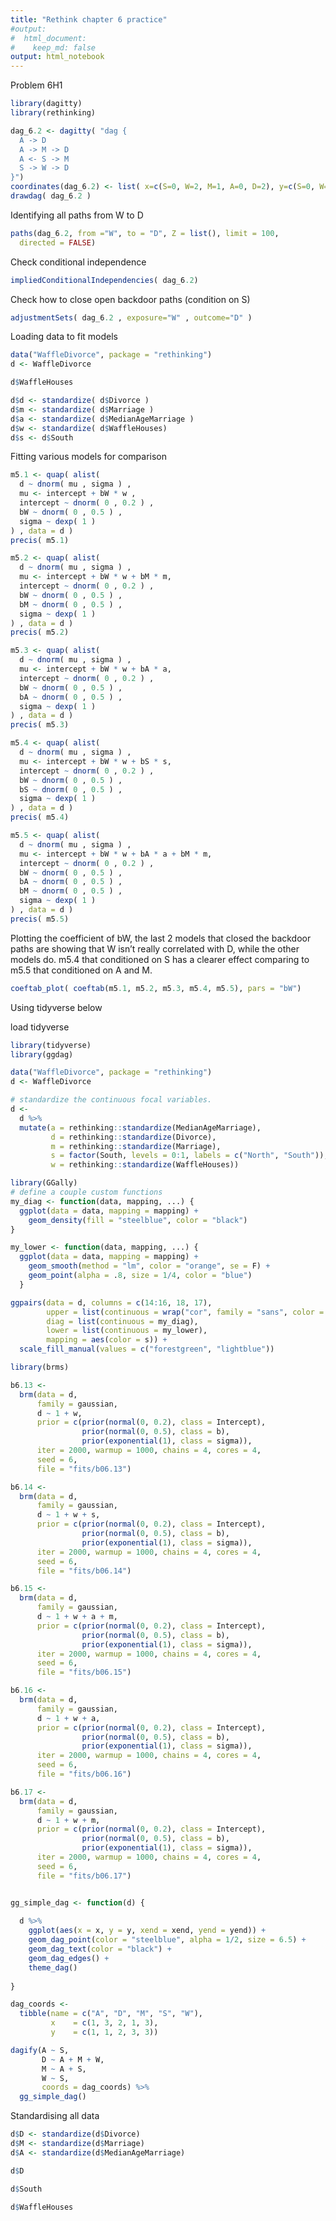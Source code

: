 ```yaml
---
title: "Rethink chapter 6 practice"
#output: 
#  html_document:
#    keep_md: false
output: html_notebook
---
```


Problem 6H1

```r
library(dagitty)
library(rethinking)

dag_6.2 <- dagitty( "dag {
  A -> D
  A -> M -> D
  A <- S -> M
  S -> W -> D
}")
coordinates(dag_6.2) <- list( x=c(S=0, W=2, M=1, A=0, D=2), y=c(S=0, W=0, M=1, A=2, D=2))
drawdag( dag_6.2 )
```

Identifying all paths from W to D
```r
paths(dag_6.2, from ="W", to = "D", Z = list(), limit = 100,
  directed = FALSE)
```

Check conditional independence
```r
impliedConditionalIndependencies( dag_6.2)
```

Check how to close open backdoor paths (condition on S)
```r
adjustmentSets( dag_6.2 , exposure="W" , outcome="D" )
```

Loading data to fit models
```r
data("WaffleDivorce", package = "rethinking")
d <- WaffleDivorce
```
```r
d$WaffleHouses
```


```r
d$d <- standardize( d$Divorce )
d$m <- standardize( d$Marriage )
d$a <- standardize( d$MedianAgeMarriage )
d$w <- standardize( d$WaffleHouses)
d$s <- d$South
```

Fitting various models for comparison
```r
m5.1 <- quap( alist(
  d ~ dnorm( mu , sigma ) , 
  mu <- intercept + bW * w ,
  intercept ~ dnorm( 0 , 0.2 ) , 
  bW ~ dnorm( 0 , 0.5 ) , 
  sigma ~ dexp( 1 )
) , data = d )
precis( m5.1)
```

```r
m5.2 <- quap( alist(
  d ~ dnorm( mu , sigma ) , 
  mu <- intercept + bW * w + bM * m,
  intercept ~ dnorm( 0 , 0.2 ) , 
  bW ~ dnorm( 0 , 0.5 ) , 
  bM ~ dnorm( 0 , 0.5 ) , 
  sigma ~ dexp( 1 )
) , data = d )
precis( m5.2)
```

```r
m5.3 <- quap( alist(
  d ~ dnorm( mu , sigma ) , 
  mu <- intercept + bW * w + bA * a,
  intercept ~ dnorm( 0 , 0.2 ) , 
  bW ~ dnorm( 0 , 0.5 ) , 
  bA ~ dnorm( 0 , 0.5 ) , 
  sigma ~ dexp( 1 )
) , data = d )
precis( m5.3)
```

```r
m5.4 <- quap( alist(
  d ~ dnorm( mu , sigma ) , 
  mu <- intercept + bW * w + bS * s,
  intercept ~ dnorm( 0 , 0.2 ) , 
  bW ~ dnorm( 0 , 0.5 ) , 
  bS ~ dnorm( 0 , 0.5 ) , 
  sigma ~ dexp( 1 )
) , data = d )
precis( m5.4)
```

```r
m5.5 <- quap( alist(
  d ~ dnorm( mu , sigma ) , 
  mu <- intercept + bW * w + bA * a + bM * m,
  intercept ~ dnorm( 0 , 0.2 ) , 
  bW ~ dnorm( 0 , 0.5 ) , 
  bA ~ dnorm( 0 , 0.5 ) , 
  bM ~ dnorm( 0 , 0.5 ) , 
  sigma ~ dexp( 1 )
) , data = d )
precis( m5.5)
```

Plotting the coefficient of bW, the last 2 models that closed the backdoor paths are showing that W isn't really correlated with D, while the other models do. m5.4 that conditioned on S has a clearer effect comparing to m5.5 that conditioned on A and M. 
```r
coeftab_plot( coeftab(m5.1, m5.2, m5.3, m5.4, m5.5), pars = "bW")
```





Using tidyverse below

load tidyverse
```r
library(tidyverse)
library(ggdag)
```

```r
data("WaffleDivorce", package = "rethinking")
d <- WaffleDivorce
```

```r
# standardize the continuous focal variables.
d <-
  d %>% 
  mutate(a = rethinking::standardize(MedianAgeMarriage),
         d = rethinking::standardize(Divorce),
         m = rethinking::standardize(Marriage),
         s = factor(South, levels = 0:1, labels = c("North", "South")),
         w = rethinking::standardize(WaffleHouses))

```

```r
library(GGally)
# define a couple custom functions
my_diag <- function(data, mapping, ...) {
  ggplot(data = data, mapping = mapping) + 
    geom_density(fill = "steelblue", color = "black")
}

my_lower <- function(data, mapping, ...) {
  ggplot(data = data, mapping = mapping) + 
    geom_smooth(method = "lm", color = "orange", se = F) +
    geom_point(alpha = .8, size = 1/4, color = "blue")
  }

ggpairs(data = d, columns = c(14:16, 18, 17),
        upper = list(continuous = wrap("cor", family = "sans", color = "black", size = 3)),
        diag = list(continuous = my_diag),
        lower = list(continuous = my_lower),
        mapping = aes(color = s)) +
  scale_fill_manual(values = c("forestgreen", "lightblue"))
```

```r
library(brms)

b6.13 <- 
  brm(data = d, 
      family = gaussian,
      d ~ 1 + w,
      prior = c(prior(normal(0, 0.2), class = Intercept),
                prior(normal(0, 0.5), class = b),
                prior(exponential(1), class = sigma)),
      iter = 2000, warmup = 1000, chains = 4, cores = 4,
      seed = 6,
      file = "fits/b06.13")

b6.14 <- 
  brm(data = d, 
      family = gaussian,
      d ~ 1 + w + s,
      prior = c(prior(normal(0, 0.2), class = Intercept),
                prior(normal(0, 0.5), class = b),
                prior(exponential(1), class = sigma)),
      iter = 2000, warmup = 1000, chains = 4, cores = 4,
      seed = 6,
      file = "fits/b06.14")

b6.15 <- 
  brm(data = d, 
      family = gaussian,
      d ~ 1 + w + a + m,
      prior = c(prior(normal(0, 0.2), class = Intercept),
                prior(normal(0, 0.5), class = b),
                prior(exponential(1), class = sigma)),
      iter = 2000, warmup = 1000, chains = 4, cores = 4,
      seed = 6,
      file = "fits/b06.15")

b6.16 <- 
  brm(data = d, 
      family = gaussian,
      d ~ 1 + w + a,
      prior = c(prior(normal(0, 0.2), class = Intercept),
                prior(normal(0, 0.5), class = b),
                prior(exponential(1), class = sigma)),
      iter = 2000, warmup = 1000, chains = 4, cores = 4,
      seed = 6,
      file = "fits/b06.16")

b6.17 <- 
  brm(data = d, 
      family = gaussian,
      d ~ 1 + w + m,
      prior = c(prior(normal(0, 0.2), class = Intercept),
                prior(normal(0, 0.5), class = b),
                prior(exponential(1), class = sigma)),
      iter = 2000, warmup = 1000, chains = 4, cores = 4,
      seed = 6,
      file = "fits/b06.17")
```
```r

```


```r

gg_simple_dag <- function(d) {
  
  d %>% 
    ggplot(aes(x = x, y = y, xend = xend, yend = yend)) +
    geom_dag_point(color = "steelblue", alpha = 1/2, size = 6.5) +
    geom_dag_text(color = "black") +
    geom_dag_edges() + 
    theme_dag()
  
}

dag_coords <-
  tibble(name = c("A", "D", "M", "S", "W"),
         x    = c(1, 3, 2, 1, 3),
         y    = c(1, 1, 2, 3, 3))

dagify(A ~ S,
       D ~ A + M + W,
       M ~ A + S,
       W ~ S,
       coords = dag_coords) %>%
  gg_simple_dag()
```

Standardising all data
```r
d$D <- standardize(d$Divorce)
d$M <- standardize(d$Marriage)
d$A <- standardize(d$MedianAgeMarriage)
```

```r
d$D
```

```r
d$South
```
```r
d$WaffleHouses
```

